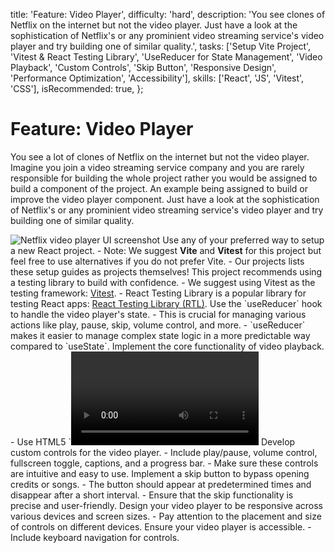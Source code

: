

  title: 'Feature: Video Player',
  difficulty: 'hard',
  description: 'You see clones of Netflix on the internet but not the video player. Just have a look at the sophistication of Netflix\'s or any prominient video streaming service\'s video player and try building one of similar quality.',
  tasks: ['Setup Vite Project', 'Vitest & React Testing Library', 'UseReducer for State Management', 'Video Playback', 'Custom Controls', 'Skip Button', 'Responsive Design', 'Performance Optimization', 'Accessibility'],
  skills: ['React', 'JS', 'Vitest', 'CSS'],
  isRecommended: true,
};

# Feature: Video Player

You see a lot of clones of Netflix on the internet but not the video player. Imagine you join a video streaming service company and you are rarely responsible for building the whole project rather you would be assigned to build a component of the project. An example being assigned to build or improve the video player component. Just have a look at the sophistication of Netflix's or any prominient video streaming service's video player and try building one of similar quality.

<Image src={NetflixImage} alt='Netflix video player UI screenshot' />

<ProjectTasks>
  <ProjectTaskItem id={1} taskName='Setup React Project'>
    Use any of your preferred way to setup a new React project.
    - Note: We suggest <strong>Vite</strong> and <strong>Vitest</strong> for this project but feel free to use alternatives if you do not prefer Vite.
    - Our projects lists these setup guides as projects themselves!
  </ProjectTaskItem>

  <ProjectTaskItem id={2} taskName='Vitest & React Testing Library'>
    This project recommends using a testing library to build with confidence.
    - We suggest using Vitest as the testing framework: <a href="https://vitest.dev/" target='_blank'>Vitest</a>.
    - React Testing Library is a popular library for testing React apps: <a href='https://testing-library.com/docs/react-testing-library/intro' target='_blank'>React Testing Library (RTL)</a>.
  </ProjectTaskItem>

  <ProjectTaskItem id={3} taskName='UseReducer for State Management'>
    Use the `useReducer` hook to handle the video player's state.
    - This is crucial for managing various actions like play, pause, skip, volume control, and more.
    - `useReducer` makes it easier to manage complex state logic in a more predictable way compared to `useState`.
  </ProjectTaskItem>

  <ProjectTaskItem id={4} taskName='Video Playback'>
    Implement the core functionality of video playback.
    - Use HTML5 `<video>` element as the base for your custom player.
    - Ensure compatibility with various video formats and resolutions.
  </ProjectTaskItem>

  <ProjectTaskItem id={5} taskName='Custom Controls'>
    Develop custom controls for the video player.
    - Include play/pause, volume control, fullscreen toggle, captions, and a progress bar.
    - Make sure these controls are intuitive and easy to use.
  </ProjectTaskItem>

  <ProjectTaskItem id={6} taskName='Skip Button'>
    Implement a skip button to bypass opening credits or songs.
    - The button should appear at predetermined times and disappear after a short interval.
    - Ensure that the skip functionality is precise and user-friendly.
  </ProjectTaskItem>

  <ProjectTaskItem id={7} taskName='Responsive Design'>
    Design your video player to be responsive across various devices and screen sizes.
    - Pay attention to the placement and size of controls on different devices.
  </ProjectTaskItem>

  <ProjectTaskItem id={8} taskName='Accessibility'>
    Ensure your video player is accessible.
    - Include keyboard navigation for controls.
  </ProjectTaskItem>
</ProjectTasks>

